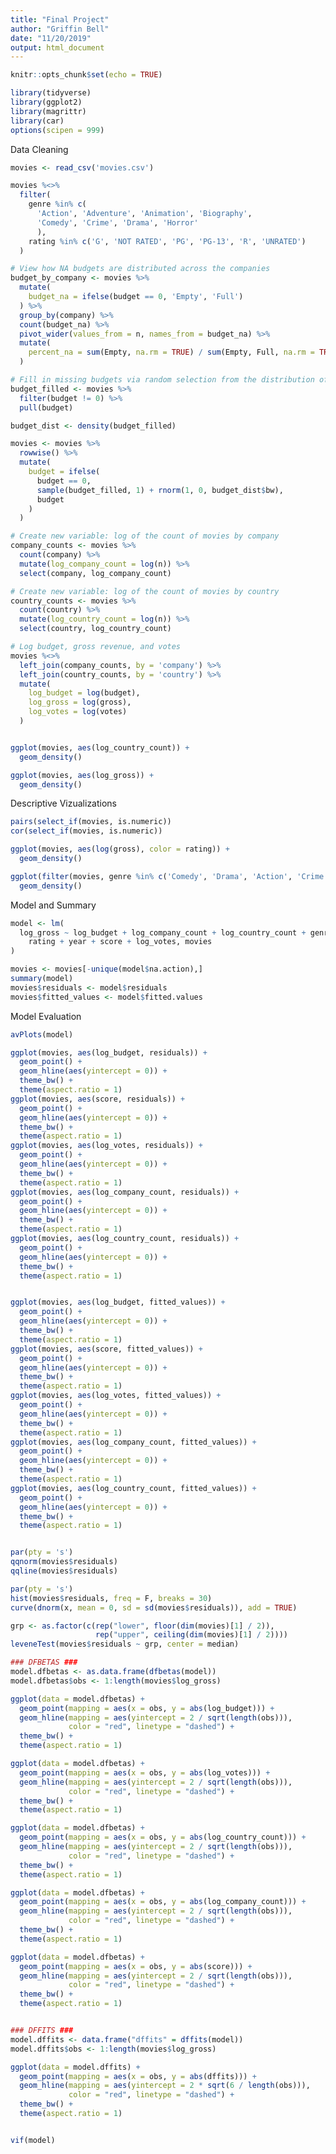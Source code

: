 ```yaml
---
title: "Final Project"
author: "Griffin Bell"
date: "11/20/2019"
output: html_document
---
```


```r
knitr::opts_chunk$set(echo = TRUE)

library(tidyverse)
library(ggplot2)
library(magrittr)
library(car)
options(scipen = 999)

```


Data Cleaning
```r
movies <- read_csv('movies.csv')

movies %<>% 
  filter(
    genre %in% c(
      'Action', 'Adventure', 'Animation', 'Biography',
      'Comedy', 'Crime', 'Drama', 'Horror'
      ),
    rating %in% c('G', 'NOT RATED', 'PG', 'PG-13', 'R', 'UNRATED')
  )

# View how NA budgets are distributed across the companies
budget_by_company <- movies %>% 
  mutate(
    budget_na = ifelse(budget == 0, 'Empty', 'Full')
  ) %>% 
  group_by(company) %>% 
  count(budget_na) %>%
  pivot_wider(values_from = n, names_from = budget_na) %>% 
  mutate(
    percent_na = sum(Empty, na.rm = TRUE) / sum(Empty, Full, na.rm = TRUE)
  )

# Fill in missing budgets via random selection from the distribution of budgets
budget_filled <- movies %>% 
  filter(budget != 0) %>%
  pull(budget)

budget_dist <- density(budget_filled)

movies <- movies %>% 
  rowwise() %>% 
  mutate(
    budget = ifelse(
      budget == 0,
      sample(budget_filled, 1) + rnorm(1, 0, budget_dist$bw),
      budget
    )
  )

# Create new variable: log of the count of movies by company
company_counts <- movies %>%
  count(company) %>% 
  mutate(log_company_count = log(n)) %>% 
  select(company, log_company_count)

# Create new variable: log of the count of movies by country
country_counts <- movies %>% 
  count(country) %>% 
  mutate(log_country_count = log(n)) %>% 
  select(country, log_country_count)

# Log budget, gross revenue, and votes
movies %<>% 
  left_join(company_counts, by = 'company') %>% 
  left_join(country_counts, by = 'country') %>% 
  mutate(
    log_budget = log(budget),
    log_gross = log(gross),
    log_votes = log(votes)
  )


ggplot(movies, aes(log_country_count)) +
  geom_density()

ggplot(movies, aes(log_gross)) +
  geom_density()

```


Descriptive Vizualizations
```r
pairs(select_if(movies, is.numeric))
cor(select_if(movies, is.numeric))

ggplot(movies, aes(log(gross), color = rating)) +
  geom_density()

ggplot(filter(movies, genre %in% c('Comedy', 'Drama', 'Action', 'Crime', 'Adventure')), aes(log(gross), color = genre)) +
  geom_density()
```



Model and Summary
```r
model <- lm(
  log_gross ~ log_budget + log_company_count + log_country_count + genre +
    rating + year + score + log_votes, movies
)

movies <- movies[-unique(model$na.action),]
summary(model)
movies$residuals <- model$residuals
movies$fitted_values <- model$fitted.values
```


Model Evaluation
```r
avPlots(model)
```





```r
ggplot(movies, aes(log_budget, residuals)) +
  geom_point() +
  geom_hline(aes(yintercept = 0)) +
  theme_bw() +
  theme(aspect.ratio = 1)
ggplot(movies, aes(score, residuals)) +
  geom_point() +
  geom_hline(aes(yintercept = 0)) +
  theme_bw() +
  theme(aspect.ratio = 1)
ggplot(movies, aes(log_votes, residuals)) +
  geom_point() +
  geom_hline(aes(yintercept = 0)) +
  theme_bw() +
  theme(aspect.ratio = 1)
ggplot(movies, aes(log_company_count, residuals)) +
  geom_point() +
  geom_hline(aes(yintercept = 0)) +
  theme_bw() +
  theme(aspect.ratio = 1)
ggplot(movies, aes(log_country_count, residuals)) +
  geom_point() +
  geom_hline(aes(yintercept = 0)) +
  theme_bw() +
  theme(aspect.ratio = 1)



```





```r
ggplot(movies, aes(log_budget, fitted_values)) +
  geom_point() +
  geom_hline(aes(yintercept = 0)) +
  theme_bw() +
  theme(aspect.ratio = 1)
ggplot(movies, aes(score, fitted_values)) +
  geom_point() +
  geom_hline(aes(yintercept = 0)) +
  theme_bw() +
  theme(aspect.ratio = 1)
ggplot(movies, aes(log_votes, fitted_values)) +
  geom_point() +
  geom_hline(aes(yintercept = 0)) +
  theme_bw() +
  theme(aspect.ratio = 1)
ggplot(movies, aes(log_company_count, fitted_values)) +
  geom_point() +
  geom_hline(aes(yintercept = 0)) +
  theme_bw() +
  theme(aspect.ratio = 1)
ggplot(movies, aes(log_country_count, fitted_values)) +
  geom_point() +
  geom_hline(aes(yintercept = 0)) +
  theme_bw() +
  theme(aspect.ratio = 1)



```





```r
par(pty = 's')
qqnorm(movies$residuals)
qqline(movies$residuals)
```





```r
par(pty = 's')
hist(movies$residuals, freq = F, breaks = 30)
curve(dnorm(x, mean = 0, sd = sd(movies$residuals)), add = TRUE)

grp <- as.factor(c(rep("lower", floor(dim(movies)[1] / 2)), 
                   rep("upper", ceiling(dim(movies)[1] / 2))))
leveneTest(movies$residuals ~ grp, center = median)
```





```r
### DFBETAS ###
model.dfbetas <- as.data.frame(dfbetas(model))
model.dfbetas$obs <- 1:length(movies$log_gross)

ggplot(data = model.dfbetas) +
  geom_point(mapping = aes(x = obs, y = abs(log_budget))) +
  geom_hline(mapping = aes(yintercept = 2 / sqrt(length(obs))),
             color = "red", linetype = "dashed") +
  theme_bw() +
  theme(aspect.ratio = 1)

ggplot(data = model.dfbetas) +
  geom_point(mapping = aes(x = obs, y = abs(log_votes))) +
  geom_hline(mapping = aes(yintercept = 2 / sqrt(length(obs))),
             color = "red", linetype = "dashed") +
  theme_bw() +
  theme(aspect.ratio = 1)

ggplot(data = model.dfbetas) +
  geom_point(mapping = aes(x = obs, y = abs(log_country_count))) +
  geom_hline(mapping = aes(yintercept = 2 / sqrt(length(obs))),
             color = "red", linetype = "dashed") +
  theme_bw() +
  theme(aspect.ratio = 1)

ggplot(data = model.dfbetas) +
  geom_point(mapping = aes(x = obs, y = abs(log_company_count))) +
  geom_hline(mapping = aes(yintercept = 2 / sqrt(length(obs))),
             color = "red", linetype = "dashed") +
  theme_bw() +
  theme(aspect.ratio = 1)

ggplot(data = model.dfbetas) +
  geom_point(mapping = aes(x = obs, y = abs(score))) +
  geom_hline(mapping = aes(yintercept = 2 / sqrt(length(obs))),
             color = "red", linetype = "dashed") +
  theme_bw() +
  theme(aspect.ratio = 1)



```





```r

### DFFITS ###
model.dffits <- data.frame("dffits" = dffits(model))
model.dffits$obs <- 1:length(movies$log_gross)

ggplot(data = model.dffits) +
  geom_point(mapping = aes(x = obs, y = abs(dffits))) +
  geom_hline(mapping = aes(yintercept = 2 * sqrt(6 / length(obs))),
             color = "red", linetype = "dashed") +  
  theme_bw() +
  theme(aspect.ratio = 1)



```





```r
vif(model)
```

